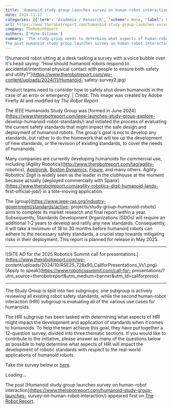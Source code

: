 ```yaml
---
title: 'Humanoid study group launches survey on human-robot interaction'
date: 2024-11-12
categories: [{'term': 'Academia / Research', 'scheme': None, 'label': None}, {'term': 'Analysis', 'scheme': None, 'label': None}, {'term': 'Humanoids', 'scheme': None, 'label': None}, {'term': 'News', 'scheme': None, 'label': None}, {'term': 'Regulatory & Compliance', 'scheme': None, 'label': None}]
url: https://www.therobotreport.com/humanoid-study-group-launches-survey-on-human-robot-interaction/
company: TheRobotReport
authors: ['Mike Oitzman']
summary: 'The study group needs to determine what aspects of human-robot interaction might impact the development of standards for humanoids.
The post Humanoid study group launches survey on human-robot interaction appeared first on The Robot Report.'
---
```



![humanoid robot sitting at a desk tasking a survey with a voice bubble over
it's head saying: "How should humanoid robots respond to
accidental/intentional physical contact with people to ensure both safety and
utility?"](https://www.therobotreport.com/wp-content/uploads/2024/11/Humanoid-
safety-survey2.jpg)

Product teams need to consider how to safely shut down humanoids in the case of an error or emergency. | Credit: This image was created by Adobe Firefly AI and modified by _The Robot Report_

The IEEE Humanoids Study Group was [formed in June
2024](https://www.therobotreport.com/ieee-launches-study-group-explore-
develop-humanoid-robot-standards/) and initiated the process of evaluating the
current safety standards that might impact the safe design and deployment of
humanoid robots. The group's goal is not to develop any standards, but rather
to do the homework that will tee up the development of new standards, or the
revision of existing standards, to cover the needs of humanoids.

Many companies are currently developing humanoids for commercial use,
including [Agility Robotics](http://www.therobotreport.com/tag/agility-
robotics), [Apptronik](https://www.therobotreport.com/tag/apptronik), [Boston
Dynamics](https://www.therobotreport.com/tag/boston-dynamics),
[Figure](https://www.therobotreport.com/tag/figure), and many others. Agility
Robotics' Digit is widely seen as the leader in the clubhouse at the moment
because actually [deployed commercially with
Spanx](https://www.therobotreport.com/agility-robotics-digit-humanoid-lands-
first-official-job/) in a tote-moving application.

The [group](https://www.ieee-ras.org/industry-government/standards/active-
projects/study-group-humanoid-robots) aims to complete its market research and
final report within a year. Subsequently, Standards Development Organizations
(SDOs) will require an additional 1-2 years to develop and ratify any new
standards. Consequently, it will take a minimum of 18 to 30 months before
humanoid robots can adhere to the necessary safety standards, a crucial step
towards mitigating risks in their deployment. This report is planned for
release in May 2025.

* * *

![SITE AD for the 2025 Robotics Summit call for
presentations.](https://www.therobotreport.com/wp-
content/uploads/2024/10/RSE25_728x90_CallforPresentations_Vs1.png) [Apply to
speak](https://www.roboticssummit.com/call-for-
presentations/?utm_source=therobotreport&utm_medium=banner&utm_id=callforpreso).

* * *

The Study Group is split into two subgroups: one subgroup is actively
reviewing all existing robot safety standards, while the second human-robot
interaction (HRI) subgroup is evaluating all of the various use cases for
humanoids.

The HRI subgroup has been tasked with determining what aspects of HRI might
impact the development and application of standards when it comes to
humanoids. To help the team achieve this goal, they have put together a
12-question survey, divided into three thematic sections. If you would like to
contribute to the initiative, please answer as many of the questions below as
possible to help determine what aspects of HRI will impact the development of
robotic standards with respect to the real-world applications of humanoid
robots.

Take the survey below or
[here](https://docs.google.com/forms/d/e/1FAIpQLSfcD1uIBU5Zo3GV4zX18Yifgdy8oUpO0DYx513ccmCr0Gj4YQ/viewform).

Loading…

The post [Humanoid study group launches survey on human-robot
interaction](https://www.therobotreport.com/humanoid-study-group-launches-
survey-on-human-robot-interaction/) appeared first on [The Robot
Report](https://www.therobotreport.com).


